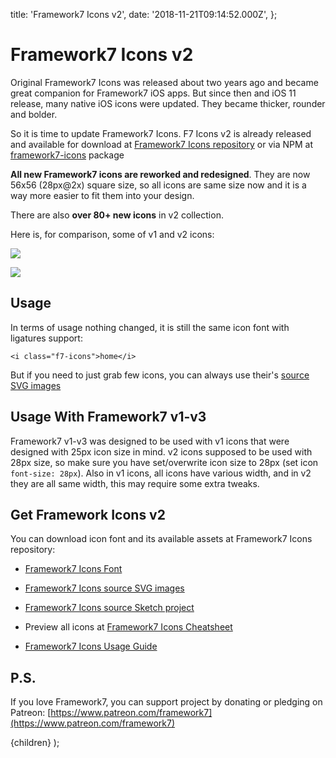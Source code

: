   title: 'Framework7 Icons v2',
  date: '2018-11-21T09:14:52.000Z',
};

# Framework7 Icons v2

Original Framework7 Icons was released about two years ago and became great companion for Framework7 iOS apps. But since then and iOS 11 release, many native iOS icons were updated. They became thicker, rounder and bolder.

So it is time to update Framework7 Icons. F7 Icons v2 is already released and available for download at [Framework7 Icons repository](https://github.com/framework7io/framework7-icons) or via NPM at [framework7-icons](https://www.npmjs.com/package/framework7-icons) package

**All new Framework7 icons are reworked and redesigned**. They are now 56x56 (28px@2x) square size, so all icons are same size now and it is a way more easier to fit them into your design.

There are also **over 80+ new icons** in v2 collection.

Here is, for comparison, some of v1 and v2 icons:

![](https://cdn-images-1.medium.com/max/4128/1*onf8MAK3HE3MJ4hCh0oUZA.png)

![](https://cdn-images-1.medium.com/max/4128/1*9bjgUt1fAlvXiDuQd9I2fg.png)

## Usage

In terms of usage nothing changed, it is still the same icon font with ligatures support:

```
<i class="f7-icons">home</i>
```

But if you need to just grab few icons, you can always use their's [source SVG images](https://github.com/framework7io/framework7-icons/tree/master/src)

## Usage With Framework7 v1-v3

Framework7 v1-v3 was designed to be used with v1 icons that were designed with 25px icon size in mind. v2 icons supposed to be used with 28px size, so make sure you have set/overwrite icon size to 28px (set icon `font-size: 28px`). Also in v1 icons, all icons have various width, and in v2 they are all same width, this may require some extra tweaks.

## Get Framework Icons v2

You can download icon font and its available assets at Framework7 Icons repository:

- [Framework7 Icons Font](https://github.com/framework7io/framework7-icons/tree/master/fonts)

- [Framework7 Icons source SVG images](https://github.com/framework7io/framework7-icons/tree/master/src)

- [Framework7 Icons source Sketch project](https://github.com/framework7io/framework7-icons/tree/master/sketch)

- Preview all icons at [Framework7 Icons Cheatsheet](http://framework7.io/icons/)

- [Framework7 Icons Usage Guide](https://github.com/framework7io/framework7-icons/blob/master/README.md#framework7-icons)

## P.S.

If you love Framework7, you can support project by donating or pledging on Patreon: [https://www.patreon.com/framework7](https://www.patreon.com/framework7)

  <PostLayout meta={meta}>{children}</PostLayout>
);
